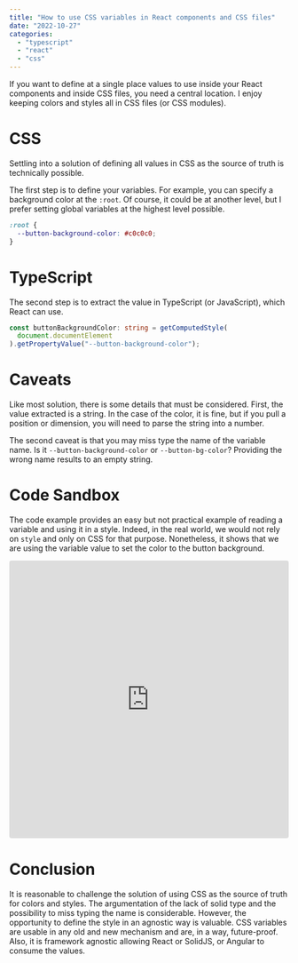 ```yaml
---
title: "How to use CSS variables in React components and CSS files"
date: "2022-10-27"
categories:
  - "typescript"
  - "react"
  - "css"
---
```


If you want to define at a single place values to use inside your React components and inside CSS files, you need a central location. I enjoy keeping colors and styles all in CSS files (or CSS modules).

# CSS

Settling into a solution of defining all values in CSS as the source of truth is technically possible.

The first step is to define your variables. For example, you can specify a background color at the `:root`. Of course, it could be at another level, but I prefer setting global variables at the highest level possible.

```css
:root {
  --button-background-color: #c0c0c0;
}
```

# TypeScript

The second step is to extract the value in TypeScript (or JavaScript), which React can use.

```ts
const buttonBackgroundColor: string = getComputedStyle(
  document.documentElement
).getPropertyValue("--button-background-color");
```

# Caveats

Like most solution, there is some details that must be considered. First, the value extracted is a string. In the case of the color, it is fine, but if you pull a position or dimension, you will need to parse the string into a number.

The second caveat is that you may miss type the name of the variable name. Is it `--button-background-color` or `--button-bg-color`? Providing the wrong name results to an empty string.

# Code Sandbox

The code example provides an easy but not practical example of reading a variable and using it in a style. Indeed, in the real world, we would not rely on `style` and only on CSS for that purpose. Nonetheless, it shows that we are using the variable value to set the color to the button background.

<iframe
  src="https://codesandbox.io/embed/late-rain-z80cgd?fontsize=14&hidenavigation=1&theme=dark"
  style="width:100%; height:500px; border:0; border-radius: 4px; overflow:hidden;"
  title="React-Reading-CSS-Variables"
  allow="accelerometer; ambient-light-sensor; camera; encrypted-media; geolocation; gyroscope; hid; microphone; midi; payment; usb; vr; xr-spatial-tracking"
  sandbox="allow-forms allow-modals allow-popups allow-presentation allow-same-origin allow-scripts"
></iframe>

# Conclusion

It is reasonable to challenge the solution of using CSS as the source of truth for colors and styles. The argumentation of the lack of solid type and the possibility to miss typing the name is considerable. However, the opportunity to define the style in an agnostic way is valuable. CSS variables are usable in any old and new mechanism and are, in a way, future-proof. Also, it is framework agnostic allowing React or SolidJS, or Angular to consume the values.